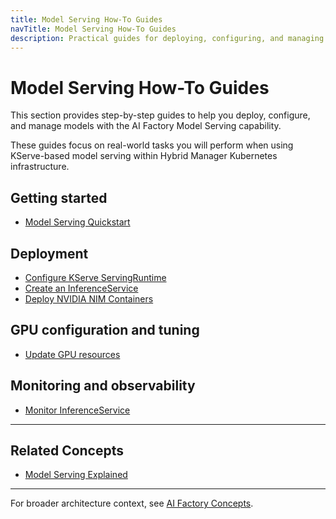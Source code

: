 ```yaml
---
title: Model Serving How-To Guides
navTitle: Model Serving How-To Guides
description: Practical guides for deploying, configuring, and managing model serving in AI Factory using KServe.
---
```


# Model Serving How-To Guides

This section provides step-by-step guides to help you deploy, configure, and manage models with the AI Factory Model Serving capability.

These guides focus on real-world tasks you will perform when using KServe-based model serving within Hybrid Manager Kubernetes infrastructure.

## Getting started

-   [Model Serving Quickstart](../../learn/model-serving/quickstart)

## Deployment

-   [Configure KServe ServingRuntime](./configure-servingruntime)
-   [Create an InferenceService](./create-inferenceservice)
-   [Deploy NVIDIA NIM Containers](./deploy-nim-container)

## GPU configuration and tuning

-   [Update GPU resources](./update-gpu-resources)

## Monitoring and observability

-   [Monitor InferenceService](./monitor-inferenceservice)

* * *

## Related Concepts

-   [Model Serving Explained](/edb-postgres-ai/ai-factory/learn/explained/model-serving-explained)

* * *

For broader architecture context, see [AI Factory Concepts](/edb-postgres-ai/ai-factory/learn/explained/ai-factory-concepts#model-serving-and-inference-kserve).

